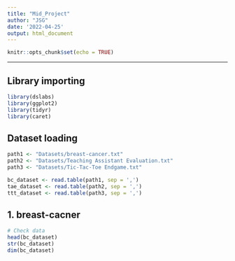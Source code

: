 ```yaml
---
title: "Mid_Project"
author: "JSG"
date: '2022-04-25'
output: html_document
---
```


```r
knitr::opts_chunk$set(echo = TRUE)
```

---

## Library importing
```r
library(dslabs)
library(ggplot2)
library(tidyr)
library(caret)
```

## Dataset loading
```r
path1 <- "Datasets/breast-cancer.txt"
path2 <- "Datasets/Teaching Assistant Evaluation.txt"
path3 <- "Datasets/Tic-Tac-Toe Endgame.txt"

bc_dataset <- read.table(path1, sep = ',')
tae_dataset <- read.table(path2, sep = ',')
ttt_dataset <- read.table(path3, sep = ',')
```

## 1. breast-cacner 

```r
# Check data
head(bc_dataset)
str(bc_dataset)
dim(bc_dataset)
```